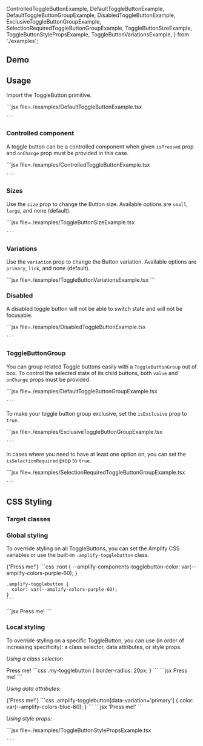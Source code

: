 
  ControlledToggleButtonExample,
  DefaultToggleButtonExample,
  DefaultToggleButtonGroupExample,
  DisabledToggleButtonExample,
  ExclusiveToggleButtonGroupExample,
  SelectionRequiredToggleButtonGroupExample,
  ToggleButtonSizeExample,
  ToggleButtonStylePropsExample,
  ToggleButtonVariationsExample,
} from './examples';

## Demo

<ToggleButtonDemo />

## Usage

Import the ToggleButton primitive.

<Example>
  <DefaultToggleButtonExample />
  <ExampleCode>
    ```jsx file=./examples/DefaultToggleButtonExample.tsx

    ```

  </ExampleCode>
</Example>

### Controlled component

A toggle button can be a controlled component when given `isPressed` prop and `onChange` prop must be provided in this case.

<Example>
  <ControlledToggleButtonExample />
  <ExampleCode>
    ```jsx file=./examples/ControlledToggleButtonExample.tsx

    ```

  </ExampleCode>
</Example>

### Sizes

Use the `size` prop to change the Button size. Available options are `small`, `large`, and none (default).

<Example>
  <ToggleButtonSizeExample />
  <ExampleCode>
    ```jsx file=./examples/ToggleButtonSizeExample.tsx

    ```

  </ExampleCode>
</Example>

### Variations

Use the `variation` prop to change the Button variation. Available options are `primary`, `link`, and none (default).

<Example>
  <ToggleButtonVariationsExample />

  <ExampleCode>
    ```jsx file=./examples/ToggleButtonVariationsExample.tsx
    ```
  </ExampleCode>
</Example>

### Disabled

A disabled toggle button will not be able to switch state and will not be focusable.

<Example>
  <DisabledToggleButtonExample />
  <ExampleCode>
    ```jsx file=./examples/DisabledToggleButtonExample.tsx

    ```

  </ExampleCode>
</Example>

### ToggleButtonGroup

You can group related Toggle buttons easily with a `ToggleButtonGroup` out of box. To control the selected state of its child buttons, both `value` and `onChange` props must be provided.

<Example>
  <DefaultToggleButtonGroupExample />
  <ExampleCode>
    ```jsx file=./examples/DefaultToggleButtonGroupExample.tsx

    ```

  </ExampleCode>
</Example>

To make your toggle button group exclusive, set the `isExclusive` prop to `true`.

<Example>
  <ExclusiveToggleButtonGroupExample />
  <ExampleCode>
    ```jsx file=./examples/ExclusiveToggleButtonGroupExample.tsx

    ```

  </ExampleCode>
</Example>

In cases where you need to have at least one option on, you can set the `isSelectionRequired` prop to `true`.

<Example>
  <SelectionRequiredToggleButtonGroupExample />
  <ExampleCode>
    ```jsx file=./examples/SelectionRequiredToggleButtonGroupExample.tsx

    ```

  </ExampleCode>
</Example>

## CSS Styling

### Target classes

<ComponentStyleDisplay componentName="ToggleButton" />

### Global styling

To override styling on all ToggleButtons, you can set the Amplify CSS variables or use the built-in `.amplify-togglebutton` class.

<Example>
  <ToggleButton className="my-togglebutton-global">{'Press me!'}</ToggleButton>
  <ExampleCode>
    ```css
    :root {
      --amplify-components-togglebutton-color: var(--amplify-colors-purple-60);
    }

    .amplify-togglebutton {
      color: var(--amplify-colors-purple-60);
    }
    ```

  </ExampleCode>

  <ExampleCode>
    ```jsx
    <ToggleButton className="my-togglebutton-global">Press me!</ToggleButton>
    ```

  </ExampleCode>
</Example>

### Local styling

To override styling on a specific ToggleButton, you can use (in order of increasing specificity): a class selector, data attributes, or style props.

_Using a class selector:_

<Example>
  <ToggleButton className="my-togglebutton">Press me!</ToggleButton>
  <ExampleCode>
    ```css
    .my-togglebutton {
      border-radius: 20px;
    }
    ```

  </ExampleCode>

  <ExampleCode>
    ```jsx
    <ToggleButton className="my-togglebutton">Press me!</ToggleButton>
    ```

  </ExampleCode>
</Example>

_Using data attributes:_

<Example>
  <ToggleButton className="my-togglebutton-data-attribute" variation="primary">
    {'Press me!'}
  </ToggleButton>
  <ExampleCode>
    ```css
    .amplify-togglebutton[data-variation='primary'] {
      color: var(--amplify-colors-blue-60);
    }
    ```

  </ExampleCode>

  <ExampleCode>
    ```jsx
    <ToggleButton className="my-togglebutton-data-attribute" variation="primary">
      'Press me!'
    </ToggleButton>
    ```

  </ExampleCode>
</Example>

_Using style props:_

<Example>
  <ToggleButtonStylePropsExample />
  <ExampleCode>
    ```jsx file=./examples/ToggleButtonStylePropsExample.tsx

    ```

  </ExampleCode>
</Example>
